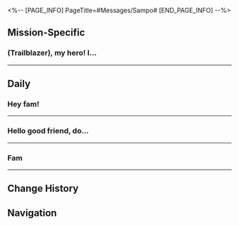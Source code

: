 <%-- [PAGE_INFO]
PageTitle=#Messages/Sampo#
[END_PAGE_INFO] --%>
{{Messages Infobox
|id        = 1108
|image     = Character Sampo Icon.png
|type      = Character
|sender    = Sampo
|signature = Certified ancient relic agent
|faction   = Jarilo-VI
}}

==Mission-Specific==
===(Trailblazer), my hero! I...===
{{Messages
|start_condition = 
|text =
:'''Sampo:''' (Trailblazer), my hero! I finally got a hold of you! You must save me!
:{Choice} And if I don't?
::'''(Trailblazer):''' And if I don't?
::'''Sampo:''' Please reply soon! I'm begging you. It's life and death!
:{Choice} Sorry, your message could not be sent. Please try again later
::'''(Trailblazer):''' Sorry, your message could not be sent. Please try again later
::'''Sampo:''' Could not be sent? Does this even work...?
:'''Sampo:''' When you have a second, meet me at the Great Mine, my valuable patron! Every second matters. My life is in your hands now, friend
;{Accepted Mission: Survival Wisdom}
}}
----

==Daily==
===Hey fam!===
{{Messages|text=
:'''Sampo:''' Hey fam!
:'''Sampo:''' Help me forward this link?
:'''Sampo:''' <u>"Are you earning money selling ancient relics? With a bear market for the first half of the year, this kind of relic has been the most profitable"</u>
:{Choice} Consider it done
::'''(Trailblazer):''' Consider it done
::'''Sampo:''' You are a literal god
:{Choice} What if I refuse
::'''(Trailblazer):''' What if I refuse
::'''Sampo:''' {{MC|f=Miss|m=Bro}}...
::'''Sampo:''' Won't you help poor Sampo?
:{Choice} Pay me first
::'''(Trailblazer):''' Pay me first
::'''Sampo:''' {{MC|f=Miss|m=Bro}}, that's too direct.
::'''Sampo:''' Won't you help poor Sampo?
:{Choice} Which relic was the most profitable?
:'''(Trailblazer):''' So, which relic was the most profitable?
:'''(Trailblazer):''' [[File:Sticker PPG 07 Pom-Pom 07.png|80px|&lbrack;Confused&rbrack;]]
:'''Sampo:''' The article already wrote about it...
:'''Sampo:''' It's ancient mobile phones!
:'''Sampo:''' Those can put you in touch with ancient people, after all
:'''Sampo:''' Hahahahaha
:{Choice} ?
:'''(Trailblazer):''' [[File:Sticker PPG 07 Pom-Pom 07.png|80px|&lbrack;Confused&rbrack;]]
:'''Sampo:''' And the older the phone is, the more ancient these people are
:'''Sampo:''' You've earned back your investment the moment you bought one. It'll never go down in value.
:'''Sampo:''' If you don't believe me, then I can give you one
:'''Sampo:''' I'll put you on the waiting list, but you have to wait about 7 days
:{Choice} There is a waiting list for ancient relics?
:'''(Trailblazer):''' There is a waiting list for ancient relics?
:'''Sampo:''' Yeah. Only after the customer has put in an order can people go make
:{Choice} Make?
:'''(Trailblazer):''' Make?
:'''(Trailblazer):''' [[File:Sticker PPG 07 Pom-Pom 08.png|80px|&lbrack;Shocked&rbrack;]]
:'''Sampo:''' Sorry, typo
:'''Sampo:''' I meant dig
:'''Sampo:''' Hahaha
:'''Sampo:''' [[File:Sticker PPG 07 Pom-Pom 03.png|80px|&lbrack;finger heart&rbrack;]]
}}
----

===Hello good friend, do...===
{{Messages|text=
:'''Sampo:''' Hello good friend, do you require any financial management services? I have a line of products that can help with that
:'''Sampo:''' They're so versatile and robust, you can recoup your investment in one cycle! Any interest?
:{Choice} Say no more, I'll get it!
::'''(Trailblazer):''' Give me one set!
::'''(Trailblazer):''' Payment sent!
::'''(Trailblazer):''' [[File:Sticker PPG 07 Pom-Pom 06.png|80px|&lbrack;Thumbs Up&rbrack;]]
::'''Sampo:''' ?
::'''Sampo:''' Whoa, hey there friend, chill out
::'''Sampo:''' Aren't you going to ask me what kind of new scam this is?
::{Choice} Are you scared?
::'''(Trailblazer):''' [[File:Sticker PPG 07 Pom-Pom 07.png|80px|&lbrack;Confused&rbrack;]]
::'''(Trailblazer):''' Are you scared?
::'''Sampo:''' I'm scared of you, {{MC|f=lady|m=dude}}
::'''Sampo:''' I won't do it again
::'''Sampo:''' Let's pretend I never sent those to you
::'''Sampo:''' Please don't report me to the Silvermane Guards, my friend
::{Choice} Heehee~
::'''(Trailblazer):''' Heehee~
::'''Sampo:''' ? Don't heehee me, I'm scared out of my pants
::'''Sampo:''' {{MC|f=Miss|m=Dude}}?
::'''Sampo:''' Dang it, you're not on the way to the guards, are you...
:{Choice} New scam?
::'''(Trailblazer):''' What kind of new scam are you pulling this time
::'''(Trailblazer):''' The Sampo kind?
::'''(Trailblazer):''' [[File:Sticker PPG 07 Pom-Pom 07.png|80px|&lbrack;Confused&rbrack;]]
::'''Sampo:''' Hahahahahaha
::'''Sampo:''' You're funny
::'''Sampo:''' This is purely an investment plan, it's very stable
::'''Sampo:''' You can send me some money and try it out, if you lose money, I'll pay you back, how 'bout that?
::{Choice} I want to
::'''(Trailblazer):''' I want to
::'''(Trailblazer):''' But I have no money!
::'''Sampo:''' ?
::'''Sampo:''' You should've led with that
::'''Sampo:''' I have other business to attend to, catch up soon
::'''(Trailblazer):''' [[File:Sticker PPG 07 Pom-Pom 07.png|80px|&lbrack;Confused&rbrack;]]
::{Choice} Rude!
::'''(Trailblazer):''' Rude!
}}
----

===Fam===
{{Messages|text=
:'''Sampo:''' Fam
:'''Sampo:''' I've been thinking about something
:'''Sampo:''' I think
:'''Sampo:''' After being in the business for so long
:'''Sampo:''' I'm really
:'''Sampo:''' tired
:'''Sampo:''' I wanna quit
:'''Sampo:''' What do you think
:{Choice} This is a good thing
::'''(Trailblazer):''' I think this is a good thing
::'''(Trailblazer):''' One fewer person to watch out for
::'''Sampo:''' Hahahahaha
::'''Sampo:''' You're so funny
::'''Sampo:''' Honestly I thought so too
::'''Sampo:''' It's not easy to just quit though
::'''Sampo:''' Gotta do other businesses to feed mouths, right?
:{Choice} This is a bad thing
::'''(Trailblazer):''' I don't think it's that good an idea
::'''(Trailblazer):''' I can't think of what else you can do aside from scamming people
::'''Sampo:''' Hahahahaha
::'''Sampo:''' You're so funny
::'''Sampo:''' I am still a traveling merchant in my daily hustle, it's not anything illegal
::'''Sampo:''' I just want to do a small business and live a simple life, that sounds good to me
:{Choice} I can't say for sure
::'''(Trailblazer):''' I can't say for sure
::'''(Trailblazer):''' Is this some new kind of scam you're pulling?
::'''Sampo:''' Hahahahaha
::'''Sampo:''' You're so funny
::'''Sampo:''' Why would I do that? I've always been loyal to my fams!
::'''Sampo:''' I just want to do a small business and live a simple life, that sounds good to me
:'''Sampo:''' For that to happen, I have to have a capital
:{Choice} Gotta shower
:'''(Trailblazer):''' I gotta shower, talk to you soon
:'''Sampo:''' I haven't finished yet!
:'''Sampo:''' Friend?
:'''Sampo:''' Hello?
:'''Sampo:''' Are you really showering?
}}
----

==Change History==
{{Change History|1.0}}

==Navigation==
{{Messages Navbox}}